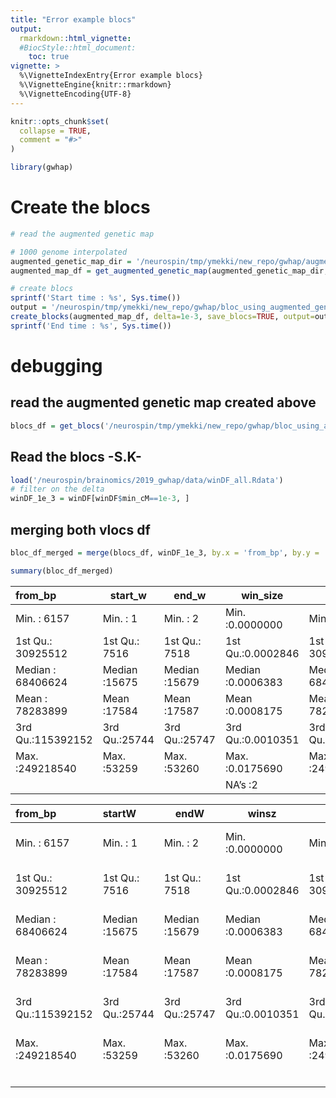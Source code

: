 ```yaml
---
title: "Error example blocs"
output:
  rmarkdown::html_vignette:
  #BiocStyle::html_document:
    toc: true
vignette: >
  %\VignetteIndexEntry{Error example blocs}
  %\VignetteEngine{knitr::rmarkdown}
  %\VignetteEncoding{UTF-8}
---
```


```r
knitr::opts_chunk$set(
  collapse = TRUE,
  comment = "#>"
)
```

```r
library(gwhap)
```

# Create the blocs
```R
# read the augmented genetic map

# 1000 genome interpolated
augmented_genetic_map_dir = '/neurospin/tmp/ymekki/new_repo/gwhap/augmented_genetic_map_1000_genome_interpolated'
augmented_map_df = get_augmented_genetic_map(augmented_genetic_map_dir, chromosomes=1:23)

# create blocs
sprintf('Start time : %s', Sys.time())
output = '/neurospin/tmp/ymekki/new_repo/gwhap/bloc_using_augmented_genetic_map_1000_genome_interpolated'
create_blocks(augmented_map_df, delta=1e-3, save_blocs=TRUE, output=output)
sprintf('End time : %s', Sys.time())
```

# debugging

## read the augmented genetic map created above
```R
blocs_df = get_blocs('/neurospin/tmp/ymekki/new_repo/gwhap/bloc_using_augmented_genetic_map_1000_genome_interpolated')
```

## Read the blocs -S.K-
```R
load('/neurospin/brainomics/2019_gwhap/data/winDF_all.Rdata')
# filter on the delta
winDF_1e_3 = winDF[winDF$min_cM==1e-3, ]
```


## merging both vlocs df
```R
bloc_df_merged = merge(blocs_df, winDF_1e_3, by.x = 'from_bp', by.y = 'fromBp')
```

```R
summary(bloc_df_merged)
```

|    from_bp        |     start_w   |       end_w    |       win_size     |     to_bp         |     from_cm     |      to_cm      |      chr.x      |     delta       |  
|:------------------|---------------|----------------|--------------------|-------------------|-----------------|-----------------|-----------------|-----------------|
| Min.   :     6157 |  Min.   :    1|   Min.   :    2|   Min.   :0.0000000|Min.   :    10583  |  Min.   :  0.00 |  Min.   :  0.00 |  Min.   : 1.000 | Min.   :0.001   |
| 1st Qu.: 30925512 |  1st Qu.: 7516|   1st Qu.: 7518|   1st Qu.:0.0002846|1st Qu.: 30929898  |  1st Qu.: 48.23 |  1st Qu.: 48.23 |  1st Qu.: 4.000 | 1st Qu.:0.001   | 
| Median : 68406624 |  Median :15675|   Median :15679|   Median :0.0006383|Median : 68415745  |  Median : 84.36 |  Median : 84.35 |  Median : 8.000 | Median :0.001   | 
| Mean   : 78283899 |  Mean   :17584|   Mean   :17587|   Mean   :0.0008175|Mean   : 78290525  |  Mean   : 92.77 |  Mean   : 92.76 |  Mean   : 8.927 | Mean   :0.001   | 
| 3rd Qu.:115392152 |  3rd Qu.:25744|   3rd Qu.:25747|   3rd Qu.:0.0010351|3rd Qu.:115393212  |  3rd Qu.:128.89 |  3rd Qu.:128.89 |  3rd Qu.:13.000 | 3rd Qu.:0.001   | 
| Max.   :249218540 |  Max.   :53259|   Max.   :53260|   Max.   :0.0175690| Max.   :249222527 |  Max.   :286.28 |  Max.   :286.28 |  Max.   :22.000 | Max.   :0.001   |
|                   |               |                |   NA's   :2        |                   |  NA's   :1      |  NA's   :1      |                 |                 |


|    from_bp       |     startW      |   endW         |  winsz             |      toBp        |       fromCM      |       toCM       |      chr.y      |    min_cM      |
|:-----------------|:----------------|----------------|--------------------|------------------|-------------------|------------------|-----------------|---------------:|
| Min.   :     6157|   Min.   :    1 |   Min.   :    2|   Min.   :0.0000000|Min.   :    10583 |   Min.   :  0.00  |   Min.   :  0.00 |  chr2   : 9787  | Min.   :0.001  | 
| 1st Qu.: 30925512|    1st Qu.: 7516|   1st Qu.: 7518|   1st Qu.:0.0002846|1st Qu.: 30929898 |   1st Qu.: 48.23  |   1st Qu.: 48.23 |  chr1   : 9569  | 1st Qu.:0.001  | 
| Median : 68406624|    Median :15675|   Median :15679|   Median :0.0006383|Median : 68415745 |   Median : 84.36  |   Median : 84.36 |  chr3   : 8159  | Median :0.001  | 
| Mean   : 78283899|    Mean   :17584|   Mean   :17587|   Mean   :0.0008175|Mean   : 78290525 |   Mean   : 92.76  |   Mean   : 92.77 |  chr4   : 7774  | Mean   :0.001  | 
| 3rd Qu.:115392152|    3rd Qu.:25744|   3rd Qu.:25747|   3rd Qu.:0.0010351|3rd Qu.:115393212 |   3rd Qu.:128.89  |   3rd Qu.:128.89 |  chr6   : 7502  | 3rd Qu.:0.001  | 
| Max.   :249218540|    Max.   :53259|   Max.   :53260|   Max.   :0.0175690|Max.   :249222527 |   Max.   :286.28  |   Max.   :286.28 |  chr5   : 7203  | Max.   :0.001  |
|                  |                 |                |                    |                  |                   | (Other):69629    |                 |                |

